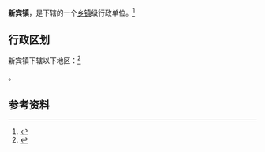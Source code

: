 {{中国乡级行政区|21/04/22/100/000}}

'''新宾镇'''，是{{PRC admin/fullname|21/04/22/100/000|3}}下辖的一个[[乡镇|乡镇]]级行政单位。<ref>{{PRC admin/ref sgc|{{PRC admin/parent|21/04/22/100/000}}}}</ref>

== 行政区划 ==

新宾镇下辖以下地区：<ref>{{PRC admin/ref sgc|21/04/22/100/000}}</ref>

{{PRC admin/children|21/04/22/100/000}}。

== 参考资料 ==

{{reflist}}

{{行政区划小作品}}
{{PRC admin/navcat|21/04/22/100/000}}